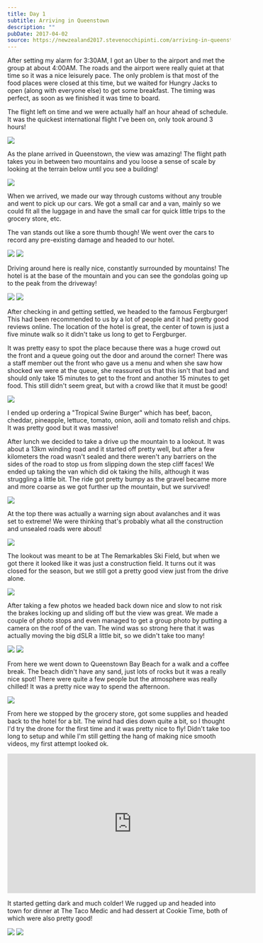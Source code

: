 ```yaml
---
title: Day 1
subtitle: Arriving in Queenstown
description: ""
pubDate: 2017-04-02
source: https://newzealand2017.stevenocchipinti.com/arriving-in-queenstown/
---
```



After setting my alarm for 3:30AM, I got an Uber to the airport and met the
group at about 4:00AM. The roads and the airport were really quiet at that time
so it was a nice leisurely pace. The only problem is that most of the food
places were closed at this time, but we waited for Hungry Jacks to open (along
with everyone else) to get some breakfast. The timing was perfect, as soon as we
finished it was time to board.

The flight left on time and we were actually half an hour ahead of schedule.
It was the quickest international flight I've been on, only took around 3 hours!

<Img originalAspectRatio src="2017-new-zealand/r2in1uicdbw8ukxqnyb3" />

As the plane arrived in Queenstown, the view was amazing! The flight path takes
you in between two mountains and you loose a sense of scale by looking at the
terrain below until you see a building!

<Img originalAspectRatio src="2017-new-zealand/lnvd6zffmmfbeya6dl8t" />

When we arrived, we made our way through customs without any trouble and went to
pick up our cars. We got a small car and a van, mainly so we could fit all the
luggage in and have the small car for quick little trips to the grocery store,
etc.

The van stands out like a sore thumb though! We went over the cars to record any
pre-existing damage and headed to our hotel.

<Grid>
  <Img src="2017-new-zealand/pfchswbozsyybfwzldjo" />
  <Img src="2017-new-zealand/uhlxedagrdkiewxuuous" />
</Grid>

Driving around here is really nice, constantly surrounded by mountains!
The hotel is at the base of the mountain and you can see the gondolas going up
to the peak from the driveway!

<Grid>
  <Img src="2017-new-zealand/gqxtbszblyzxpnf0sbod" />
  <Img src="2017-new-zealand/hxhsnz5qm7ztlgjegntr" />
</Grid>

After checking in and getting settled, we headed to the famous Fergburger!
This had been recommended to us by a lot of people and it had pretty good
reviews online. The location of the hotel is great, the center of town is just a
five minute walk so it didn't take us long to get to Fergburger.

It was pretty easy to spot the place because there was a huge crowd out the
front and a queue going out the door and around the corner! There was a staff
member out the front who gave us a menu and when she saw how shocked we were at
the queue, she reassured us that this isn't that bad and should only take 15
minutes to get to the front and another 15 minutes to get food. This still
didn't seem great, but with a crowd like that it must be good!

<Img originalAspectRatio src="2017-new-zealand/owiv6nyffkb69kkszsp6" />

I ended up ordering a "Tropical Swine Burger" which has beef, bacon, cheddar,
pineapple, lettuce, tomato, onion, aoili and tomato relish and chips. It was
pretty good but it was massive!

After lunch we decided to take a drive up the mountain to a lookout. It was
about a 13km winding road and it started off pretty well, but after a few
kilometers the road wasn't sealed and there weren't any barriers on the sides of
the road to stop us from slipping down the step cliff faces! We ended up taking
the van which did ok taking the hills, although it was struggling a little bit.
The ride got pretty bumpy as the gravel became more and more coarse as we got
further up the mountain, but we survived!

<Img originalAspectRatio src="2017-new-zealand/t5torum3ofyhkozm0ack" />

At the top there was actually a warning sign about avalanches and it was set to
extreme! We were thinking that's probably what all the construction and unsealed
roads were about!

<Img originalAspectRatio src="2017-new-zealand/h1d4t2mkcijpsya1nsxe" />

The lookout was meant to be at The Remarkables Ski Field, but when we got there
it looked like it was just a construction field. It turns out it was closed for
the season, but we still got a pretty good view just from the drive alone.

<Img originalAspectRatio src="2017-new-zealand/klxz3yewtefmdzpq8vwf" />

After taking a few photos we headed back down nice and slow to not risk the
brakes locking up and sliding off but the view was great. We made a couple of
photo stops and even managed to get a group photo by putting a camera on the
roof of the van. The wind was so strong here that it was actually moving the big
dSLR a little bit, so we didn't take too many!

<Grid>
  <Img src="2017-new-zealand/ps1laqp9njoahb63cy0s" />
  <Img src="2017-new-zealand/bpdnd427uvq5k4xkse5d" />
</Grid>

From here we went down to Queenstown Bay Beach for a walk and a coffee break.
The beach didn't have any sand, just lots of rocks but it was a really nice
spot! There were quite a few people but the atmosphere was really chilled! It
was a pretty nice way to spend the afternoon.

<Img originalAspectRatio src="2017-new-zealand/koxib3qr1idlx3d803tq" />

From here we stopped by the grocery store, got some supplies and headed back to
the hotel for a bit. The wind had dies down quite a bit, so I thought I'd try
the drone for the first time and it was pretty nice to fly! Didn't take too long
to setup and while I'm still getting the hang of making nice smooth videos, my
first attempt looked ok.

<iframe
  class="youtube-video"
  width="560"
  height="315"
  src="https://www.youtube.com/embed/mgQq09zCnbQ"
  frameborder="0"
  allowfullscreen
></iframe>

It started getting dark and much colder! We rugged up and headed into town for
dinner at The Taco Medic and had dessert at Cookie Time, both of which were also
pretty good!

<Grid>
  <Img src="2017-new-zealand/qpsbvsuvcov66xaenrft" />
  <Img src="2017-new-zealand/b1uefiflpiw3y9odtr8s" />
</Grid>
